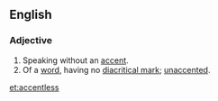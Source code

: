 ==English==

===Adjective===
{{en-adj}}

# Speaking without an [[accent]].
# Of a [[word]], having no [[diacritical mark]]; [[unaccented]].

[[et:accentless]]